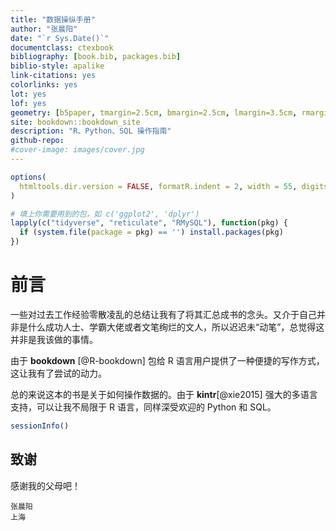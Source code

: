 ```yaml
--- 
title: "数据操纵手册"
author: "张晨阳"
date: "`r Sys.Date()`"
documentclass: ctexbook
bibliography: [book.bib, packages.bib]
biblio-style: apalike
link-citations: yes
colorlinks: yes
lot: yes
lof: yes
geometry: [b5paper, tmargin=2.5cm, bmargin=2.5cm, lmargin=3.5cm, rmargin=2.5cm]
site: bookdown::bookdown_site
description: "R、Python、SQL 操作指南"
github-repo: 
#cover-image: images/cover.jpg
---
```


```r
options(
  htmltools.dir.version = FALSE, formatR.indent = 2, width = 55, digits = 4
)

# 填上你需要用到的包，如 c('ggplot2', 'dplyr')
lapply(c("tidyverse", "reticulate", "RMySQL"), function(pkg) {
  if (system.file(package = pkg) == '') install.packages(pkg)
})
```

# 前言 {-}

一些对过去工作经验零散凌乱的总结让我有了将其汇总成书的念头。又介于自己并非是什么成功人士、学霸大佬或者文笔绚烂的文人，所以迟迟未“动笔”，总觉得这并非是我该做的事情。

由于 **bookdown**\index{bookdown} [@R-bookdown] 包给 R 语言用户提供了一种便捷的写作方式，这让我有了尝试的动力。

总的来说这本的书是关于如何操作数据的。由于 **kintr**\index{kintr}[@xie2015] 强大的多语言支持，可以让我不局限于 R 语言，同样深受欢迎的 Python 和 SQL。


```r
sessionInfo()
```

## 致谢 {-}

感谢我的父母吧！

```block2
张晨阳  
上海
```

